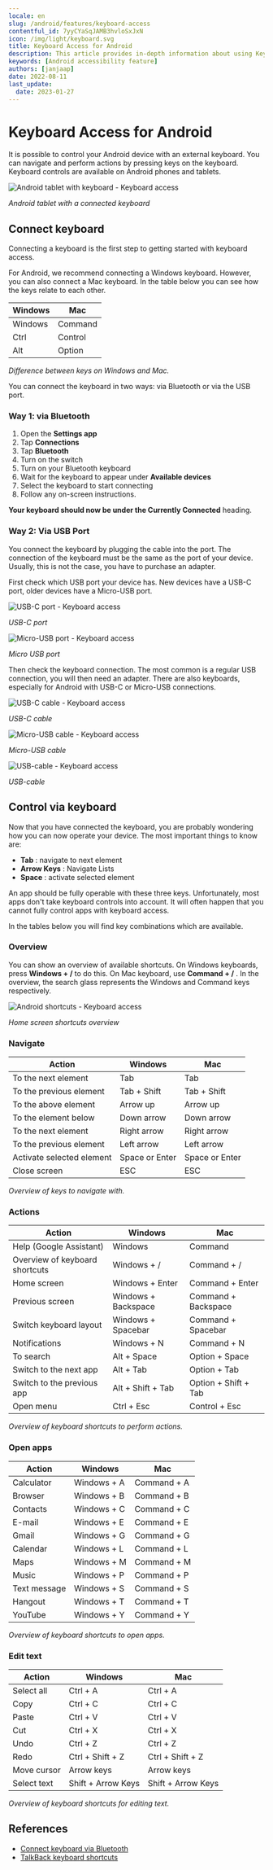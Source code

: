 ```yaml
---
locale: en
slug: /android/features/keyboard-access
contentful_id: 7yyCYaSqJAMB3hvloSxJxN
icon: /img/light/keyboard.svg
title: Keyboard Access for Android
description: This article provides in-depth information about using Keyboard Access to control your Android device with a keyboard.
keywords: [Android accessibility feature]
authors: [janjaap]
date: 2022-08-11
last_update:
  date: 2023-01-27
---
```


# Keyboard Access for Android

It is possible to control your Android device with an external keyboard. You can navigate and perform actions by pressing keys on the keyboard. Keyboard controls are available on Android phones and tablets.

<Image src="/img/light/android-tablet-met-toetsenbord.png" alt="Android tablet with keyboard - Keyboard access"/>

*Android tablet with a connected keyboard*

## Connect keyboard

Connecting a keyboard is the first step to getting started with keyboard access.

For Android, we recommend connecting a Windows keyboard. However, you can also connect a Mac keyboard. In the table below you can see how the keys relate to each other.

| Windows | Mac |
| --- | --- |
| Windows | Command |
| Ctrl | Control |
| Alt | Option |

*Difference between keys on Windows and Mac.*

You can connect the keyboard in two ways: via Bluetooth or via the USB port.

### Way 1: via Bluetooth

1. Open the **Settings app**
2. Tap **Connections**
3. Tap **Bluetooth**
4. Turn on the switch
5. Turn on your Bluetooth keyboard
6. Wait for the keyboard to appear under **Available devices**
7. Select the keyboard to start connecting
8. Follow any on-screen instructions.

**Your keyboard should now be under the Currently Connected** heading.

### Way 2: Via USB Port

You connect the keyboard by plugging the cable into the port. The connection of the keyboard must be the same as the port of your device. Usually, this is not the case, you have to purchase an adapter.

First check which USB port your device has. New devices have a USB-C port, older devices have a Micro-USB port.

<Image src="/img/light/usb-c-poort.png" alt="USB-C port - Keyboard access"/>

*USB-C port*

<Image src="/img/light/micro-usb-poort.png" alt="Micro-USB port - Keyboard access"/>

*Micro USB port*

Then check the keyboard connection. The most common is a regular USB connection, you will then need an adapter. There are also keyboards, especially for Android with USB-C or Micro-USB connections.

<Image src="/img/light/usb-c-kabel.png" alt="USB-C cable - Keyboard access"/>

*USB-C cable*

<Image src="/img/light/micro-usb-kabel.png" alt="Micro-USB cable - Keyboard access"/>

*Micro-USB cable*

<Image src="/img/light/usb-kabel.png" alt="USB-cable - Keyboard access"/>

*USB-cable*

## Control via keyboard

Now that you have connected the keyboard, you are probably wondering how you can now operate your device. The most important things to know are:

- **Tab** : navigate to next element
- **Arrow Keys** : Navigate Lists
- **Space** : activate selected element

An app should be fully operable with these three keys. Unfortunately, most apps don't take keyboard controls into account. It will often happen that you cannot fully control apps with keyboard access.

In the tables below you will find key combinations which are available.

### Overview

You can show an overview of available shortcuts. On Windows keyboards, press  **Windows + /**  to do this. On Mac keyboard, use  **Command + /** . In the overview, the search glass represents the Windows and Command keys respectively.

<Image src="/img/light/android-sneltoetsen-938x1352.png" alt="Android shortcuts - Keyboard access"/>

*Home screen shortcuts overview*

### Navigate

| Action | Windows | Mac |
| --- | --- | --- |
| To the next element | Tab | Tab |
| To the previous element | Tab + Shift | Tab + Shift |
| To the above element | Arrow up | Arrow up |
| To the element below | Down arrow | Down arrow |
| To the next element | Right arrow | Right arrow |
| To the previous element | Left arrow | Left arrow |
| Activate selected element | Space or Enter | Space or Enter |
| Close screen | ESC | ESC |

*Overview of keys to navigate with.*

### Actions

| Action | Windows | Mac |
| --- | --- | --- |
| Help (Google Assistant) | Windows | Command |
| Overview of keyboard shortcuts | Windows + / | Command + / |
| Home screen | Windows + Enter | Command + Enter |
| Previous screen | Windows + Backspace | Command + Backspace |
| Switch keyboard layout | Windows + Spacebar | Command + Spacebar |
| Notifications | Windows + N | Command + N |
| To search | Alt + Space | Option + Space |
| Switch to the next app | Alt + Tab | Option + Tab |
| Switch to the previous app | Alt + Shift + Tab | Option + Shift + Tab |
| Open menu | Ctrl + Esc | Control + Esc |

*Overview of keyboard shortcuts to perform actions.*

### Open apps

| Action | Windows | Mac |
| --- | --- | --- |
| Calculator | Windows + A | Command + A |
| Browser | Windows + B | Command + B |
| Contacts | Windows + C | Command + C |
| E-mail | Windows + E | Command + E |
| Gmail | Windows + G | Command + G |
| Calendar | Windows + L | Command + L |
| Maps | Windows + M | Command + M |
| Music | Windows + P | Command + P |
| Text message | Windows + S | Command + S |
| Hangout | Windows + T | Command + T |
| YouTube | Windows + Y | Command + Y |

*Overview of keyboard shortcuts to open apps.*

### Edit text

| Action | Windows | Mac |
| --- | --- | --- |
| Select all | Ctrl + A | Ctrl + A |
| Copy | Ctrl + C | Ctrl + C |
| Paste | Ctrl + V | Ctrl + V |
| Cut | Ctrl + X | Ctrl + X |
| Undo | Ctrl + Z | Ctrl + Z |
| Redo | Ctrl + Shift + Z | Ctrl + Shift + Z |
| Move cursor | Arrow keys | Arrow keys |
| Select text | Shift + Arrow Keys | Shift + Arrow Keys |

*Overview of keyboard shortcuts for editing text.*

## References

- [Connect keyboard via Bluetooth](https://support.google.com/android/answer/9075925)
- [TalkBack keyboard shortcuts](https://support.google.com/accessibility/android/answer/6110948)
